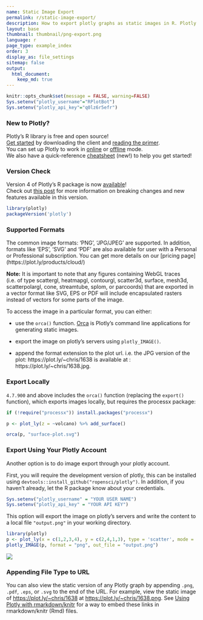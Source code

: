 ```yaml
---
name: Static Image Export
permalink: r/static-image-export/
description: How to export plotly graphs as static images in R. Plotly supports png, svg, jpg, and pdf image export.
layout: base
thumbnail: thumbnail/png-export.png
language: r
page_type: example_index
order: 3
display_as: file_settings
sitemap: false
output:
  html_document:
    keep_md: true
---
```


```r
knitr::opts_chunk$set(message = FALSE, warning=FALSE)
Sys.setenv("plotly_username"="RPlotBot")
Sys.setenv("plotly_api_key"="q0lz6r5efr")
```

### New to Plotly?

Plotly's R library is free and open source!<br>
[Get started](https://plot.ly/r/getting-started/) by downloading the client and [reading the primer](https://plot.ly/r/getting-started/).<br>
You can set up Plotly to work in [online](https://plot.ly/r/getting-started/#hosting-graphs-in-your-online-plotly-account) or [offline](https://plot.ly/r/offline/) mode.<br>
We also have a quick-reference [cheatsheet](https://images.plot.ly/plotly-documentation/images/r_cheat_sheet.pdf) (new!) to help you get started!

### Version Check

Version 4 of Plotly's R package is now [available](https://plot.ly/r/getting-started/#installation)!<br>
Check out [this post](http://moderndata.plot.ly/upgrading-to-plotly-4-0-and-above/) for more information on breaking changes and new features available in this version.

```r
library(plotly)
packageVersion('plotly')
```

### Supported Formats

The common image formats: 'PNG', 'JPG/JPEG' are supported. In addition, formats like 'EPS', 'SVG' and 'PDF' are also available for user with a Personal or Professional subscription. You can get more details on our [pricing page] (https://plot.ly/products/cloud/)

**Note:** It is important to note that any figures containing WebGL traces (i.e. of type scattergl, heatmapgl, contourgl, scatter3d, surface, mesh3d, scatterpolargl, cone, streamtube, splom, or parcoords) that are exported in a vector format like SVG, EPS or PDF will include encapsulated rasters instead of vectors for some parts of the image.

To access the image in a particular format, you can either:


* use the `orca()` function. [Orca](https://github.com/plotly/orca) is Plotly's command line applications for generating static images.

* export the image on plotly's servers using `plotly_IMAGE()`.

* append the format extension to the plot url. i.e. the JPG version of the plot: https://plot.ly/~chris/1638 is available at : https://plot.ly/~chris/1638.jpg.

### Export Locally

`4.7.900` and above includes the `orca()` function (replacing the `export()` function), which exports images locally, but requires the processx package:

```r
if (!require("processx")) install.packages("processx")

p <- plot_ly(z = ~volcano) %>% add_surface()

orca(p, "surface-plot.svg")
```

### Export Using Your Plotly Account

Another option is to do image export through your plotly account.

First, you will require the development version of plotly, this can be installed using `devtools::install_github("ropensci/plotly")`. In addition, if you haven't already, let the R package know about your credentials.


```r
Sys.setenv("plotly_username" = "YOUR USER NAME")
Sys.setenv("plotly_api_key" = "YOUR API KEY")
```

This option will export the image on plotly's servers and write the content to a local file `"output.png"` in your working directory.

```r
library(plotly)
p <- plot_ly(x = c(1,2,3,4), y = c(2,4,1,3), type = 'scatter', mode = 'lines')
plotly_IMAGE(p, format = "png", out_file = "output.png")
```

![](https://images.plot.ly/plotly-documentation/images/output.png)

### Appending File Type to URL

You can also view the static version of any Plotly graph by appending `.png`,
`.pdf`, `.eps`, or `.svg` to the end of the URL. For example, view the static image of <https://plot.ly/~chris/1638> at <https://plot.ly/~chris/1638.png>. See [Using Plotly with rmarkdown/knitr](https://plot.ly/r/knitr/) for a way to embed these links in rmarkdown/knitr (Rmd) files.
